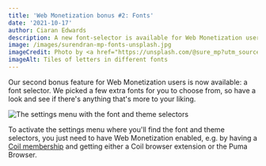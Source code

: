 ```yaml
---
title: 'Web Monetization bonus #2: Fonts'
date: '2021-10-17'
author: Ciaran Edwards
description: A new font-selector is available for Web Monetization users.
image: /images/surendran-mp-fonts-unsplash.jpg
imageCredit: Photo by <a href="https://unsplash.com/@sure_mp?utm_source=unsplash&utm_medium=referral&utm_content=creditCopyText">Surendran MP</a> on <a href="https://unsplash.com/collections/8312255/typography?utm_source=unsplash&utm_medium=referral&utm_content=creditCopyText">Unsplash</a>
imageAlt: Tiles of letters in different fonts
---
```


Our second bonus feature for Web Monetization users is now available: a font selector. We picked a few extra fonts for you to choose from, so have a look and see if there's anything that's more to your liking.

![The settings menu with the font and theme selectors](/images/interruptor_font_settings_menu.png)

To activate the settings menu where you'll find the font and theme selectors, you just need to have Web Monetization enabled, e.g. by having a [Coil membership](https://coil.com/) and getting either a Coil browser extension or the Puma Browser.
